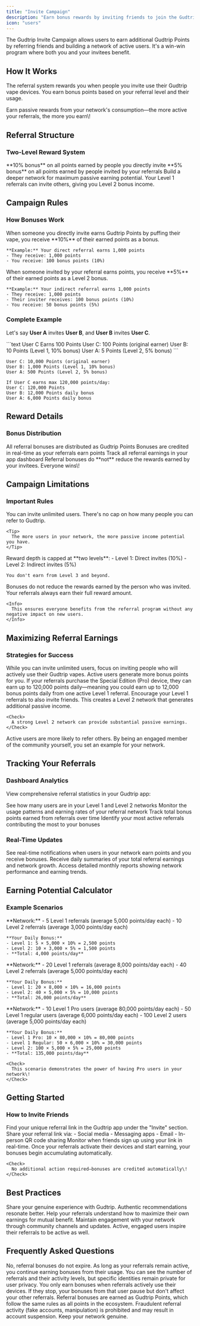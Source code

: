 ```yaml
---
title: "Invite Campaign"
description: "Earn bonus rewards by inviting friends to join the Gudtrip ecosystem"
icon: "users"
---
```


The Gudtrip Invite Campaign allows users to earn additional Gudtrip Points by referring friends and building a network of active users. It's a win-win program where both you and your invitees benefit.

## How It Works

The referral system rewards you when people you invite use their Gudtrip vape devices. You earn bonus points based on your referral level and their usage.

<Info>
  Earn passive rewards from your network's consumption—the more active your referrals, the more you earn\!
</Info>

## Referral Structure

### Two-Level Reward System

<CardGroup cols={2}>
  <Card title="Level 1 (Direct Invites)" icon="user-plus">
    **10% bonus** on all points earned by people you directly invite
  </Card>
  <Card title="Level 2 (Indirect Invites)" icon="users">
    **5% bonus** on all points earned by people invited by your referrals
  </Card>
</CardGroup>

<Tip>
  Build a deeper network for maximum passive earning potential. Your Level 1 referrals can invite others, giving you Level 2 bonus income.
</Tip>

## Campaign Rules

### How Bonuses Work

<Steps>
  <Step title="Direct Referral (Level 1)">
    When someone you directly invite earns Gudtrip Points by puffing their vape, you receive **10%** of their earned points as a bonus.
    
    **Example:** Your direct referral earns 1,000 points
    - They receive: 1,000 points
    - You receive: 100 bonus points (10%)
  </Step>

  <Step title="Indirect Referral (Level 2)">
    When someone invited by your referral earns points, you receive **5%** of their earned points as a Level 2 bonus.
    
    **Example:** Your indirect referral earns 1,000 points
    - They receive: 1,000 points
    - Their inviter receives: 100 bonus points (10%)
    - You receive: 50 bonus points (5%)
  </Step>
</Steps>

### Complete Example

Let's say **User A** invites **User B**, and **User B** invites **User C**.

<CodeGroup>
```text User C Earns 100 Points
User C: 100 Points (original earner)
User B: 10 Points (Level 1, 10% bonus)
User A: 5 Points (Level 2, 5% bonus)
```

```text User C Earns 10,000 Points
User C: 10,000 Points (original earner)
User B: 1,000 Points (Level 1, 10% bonus)
User A: 500 Points (Level 2, 5% bonus)
```

```text Daily Compound Example
If User C earns max 120,000 points/day:
User C: 120,000 Points
User B: 12,000 Points daily bonus
User A: 6,000 Points daily bonus
```
</CodeGroup>

## Reward Details

### Bonus Distribution

<ParamField body="reward_form" type="Gudtrip Points">
  All referral bonuses are distributed as Gudtrip Points
</ParamField>

<ParamField body="settlement_time" type="instant">
  Bonuses are credited in real-time as your referrals earn points
</ParamField>

<ParamField body="visibility" type="tracked">
  Track all referral earnings in your app dashboard
</ParamField>

<Check>
  Referral bonuses do **not** reduce the rewards earned by your invitees. Everyone wins\!
</Check>

## Campaign Limitations

### Important Rules

<AccordionGroup>
  <Accordion title="No Limit on Referrals" icon="infinity">
    You can invite unlimited users. There's no cap on how many people you can refer to Gudtrip.
    
    <Tip>
      The more users in your network, the more passive income potential you have.
    </Tip>
  </Accordion>

  <Accordion title="Two-Level Depth Cap" icon="layer-group">
    Reward depth is capped at **two levels**:
    - Level 1: Direct invites (10%)
    - Level 2: Indirect invites (5%)
    
    You don't earn from Level 3 and beyond.
  </Accordion>

  <Accordion title="No Penalty to Invitees" icon="shield-check">
    Bonuses do not reduce the rewards earned by the person who was invited. Your referrals always earn their full reward amount.
    
    <Info>
      This ensures everyone benefits from the referral program without any negative impact on new users.
    </Info>
  </Accordion>
</AccordionGroup>

## Maximizing Referral Earnings

### Strategies for Success

<Steps>
  <Step title="Quality Over Quantity">
    While you can invite unlimited users, focus on inviting people who will actively use their Gudtrip vapes. Active users generate more bonus points for you.
  </Step>

  <Step title="Encourage Pro Edition Adoption">
    If your referrals purchase the Special Edition (Pro) device, they can earn up to 120,000 points daily—meaning you could earn up to 12,000 bonus points daily from one active Level 1 referral.
  </Step>

  <Step title="Build Your Network">
    Encourage your Level 1 referrals to also invite friends. This creates a Level 2 network that generates additional passive income.
    
    <Check>
      A strong Level 2 network can provide substantial passive earnings.
    </Check>
  </Step>

  <Step title="Stay Engaged">
    Active users are more likely to refer others. By being an engaged member of the community yourself, you set an example for your network.
  </Step>
</Steps>

## Tracking Your Referrals

### Dashboard Analytics

View comprehensive referral statistics in your Gudtrip app:

<CardGroup cols={2}>
  <Card title="Total Referrals" icon="users">
    See how many users are in your Level 1 and Level 2 networks
  </Card>
  <Card title="Network Activity" icon="chart-line">
    Monitor the usage patterns and earning rates of your referral network
  </Card>
  <Card title="Bonus Earnings" icon="sack-dollar">
    Track total bonus points earned from referrals over time
  </Card>
  <Card title="Top Performers" icon="trophy">
    Identify your most active referrals contributing the most to your bonuses
  </Card>
</CardGroup>

### Real-Time Updates

<Tabs>
  <Tab title="Live Earning Feed">
    See real-time notifications when users in your network earn points and you receive bonuses.
  </Tab>

  <Tab title="Daily Summary">
    Receive daily summaries of your total referral earnings and network growth.
  </Tab>

  <Tab title="Monthly Reports">
    Access detailed monthly reports showing network performance and earning trends.
  </Tab>
</Tabs>

## Earning Potential Calculator

### Example Scenarios

<AccordionGroup>
  <Accordion title="Scenario 1: Small Network" icon="user">
    **Network:**
    - 5 Level 1 referrals (average 5,000 points/day each)
    - 10 Level 2 referrals (average 3,000 points/day each)
    
    **Your Daily Bonus:**
    - Level 1: 5 × 5,000 × 10% = 2,500 points
    - Level 2: 10 × 3,000 × 5% = 1,500 points
    - **Total: 4,000 points/day**
  </Accordion>

  <Accordion title="Scenario 2: Medium Network" icon="users">
    **Network:**
    - 20 Level 1 referrals (average 8,000 points/day each)
    - 40 Level 2 referrals (average 5,000 points/day each)
    
    **Your Daily Bonus:**
    - Level 1: 20 × 8,000 × 10% = 16,000 points
    - Level 2: 40 × 5,000 × 5% = 10,000 points
    - **Total: 26,000 points/day**
  </Accordion>

  <Accordion title="Scenario 3: Large Network with Pro Users" icon="crown">
    **Network:**
    - 10 Level 1 Pro users (average 80,000 points/day each)
    - 50 Level 1 regular users (average 6,000 points/day each)
    - 100 Level 2 users (average 5,000 points/day each)
    
    **Your Daily Bonus:**
    - Level 1 Pro: 10 × 80,000 × 10% = 80,000 points
    - Level 1 Regular: 50 × 6,000 × 10% = 30,000 points
    - Level 2: 100 × 5,000 × 5% = 25,000 points
    - **Total: 135,000 points/day**
    
    <Check>
      This scenario demonstrates the power of having Pro users in your network\!
    </Check>
  </Accordion>
</AccordionGroup>

## Getting Started

### How to Invite Friends

<Steps>
  <Step title="Access Your Referral Link">
    Find your unique referral link in the Gudtrip app under the "Invite" section.
  </Step>

  <Step title="Share Your Link">
    Share your referral link via:
    - Social media
    - Messaging apps
    - Email
    - In-person QR code sharing
  </Step>

  <Step title="Track Sign-ups">
    Monitor when friends sign up using your link in real-time.
  </Step>

  <Step title="Start Earning">
    Once your referrals activate their devices and start earning, your bonuses begin accumulating automatically.
    
    <Check>
      No additional action required—bonuses are credited automatically\!
    </Check>
  </Step>
</Steps>

## Best Practices

<CardGroup cols={2}>
  <Card title="Be Authentic" icon="heart">
    Share your genuine experience with Gudtrip. Authentic recommendations resonate better.
  </Card>
  <Card title="Educate Your Network" icon="graduation-cap">
    Help your referrals understand how to maximize their own earnings for mutual benefit.
  </Card>
  <Card title="Stay Connected" icon="comments">
    Maintain engagement with your network through community channels and updates.
  </Card>
  <Card title="Lead by Example" icon="star">
    Active, engaged users inspire their referrals to be active as well.
  </Card>
</CardGroup>

## Frequently Asked Questions

<AccordionGroup>
  <Accordion title="Do referral bonuses expire?" icon="clock">
    No, referral bonuses do not expire. As long as your referrals remain active, you continue earning bonuses from their usage.
  </Accordion>

  <Accordion title="Can I see who my referrals are?" icon="eye">
    You can see the number of referrals and their activity levels, but specific identities remain private for user privacy.
  </Accordion>

  <Accordion title="What if a referral stops using their device?" icon="circle-pause">
    You only earn bonuses when referrals actively use their devices. If they stop, your bonuses from that user pause but don't affect your other referrals.
  </Accordion>

  <Accordion title="Can I transfer my referral bonuses?" icon="arrow-right-arrow-left">
    Referral bonuses are earned as Gudtrip Points, which follow the same rules as all points in the ecosystem.
  </Accordion>
</AccordionGroup>

<Warning>
  Fraudulent referral activity (fake accounts, manipulation) is prohibited and may result in account suspension. Keep your network genuine.
</Warning>

